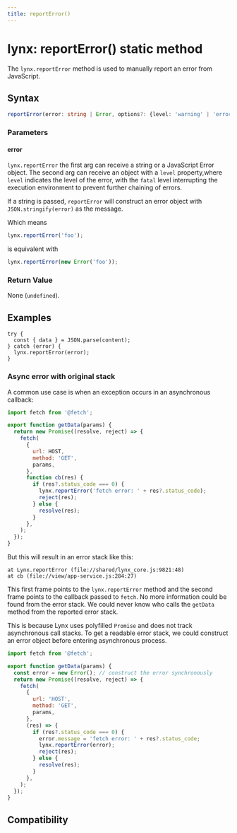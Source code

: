 ```yaml
---
title: reportError()
---
```


# lynx: reportError() static method

The `lynx.reportError` method is used to manually report an error from JavaScript.

## Syntax

```ts
reportError(error: string | Error, options?: {level: 'warning' | 'error' | 'fatal'}): void;
```

### Parameters

#### error

`lynx.reportError` the first arg can receive a string or a JavaScript Error object. The second arg can receive an object with a `level` property,where `level` indicates the level of the error, with the `fatal` level interrupting the execution environment to prevent further chaining of errors.

If a string is passed, `reportError` will construct an error object with `JSON.stringify(error)` as the message.

Which means

```js
lynx.reportError('foo');
```

is equivalent with

```js
lynx.reportError(new Error('foo'));
```

### Return Value

None (`undefined`).

## Examples

```tsx
try {
  const { data } = JSON.parse(content);
} catch (error) {
  lynx.reportError(error);
}
```

### Async error with original stack

A common use case is when an exception occurs in an asynchronous callback:

```javascript
import fetch from '@fetch';

export function getData(params) {
  return new Promise((resolve, reject) => {
    fetch(
      {
        url: HOST,
        method: 'GET',
        params,
      },
      function cb(res) {
        if (res?.status_code === 0) {
          lynx.reportError('fetch error: ' + res?.status_code);
          reject(res);
        } else {
          resolve(res);
        }
      },
    );
  });
}
```

But this will result in an error stack like this:

```
at Lynx.reportError (file://shared/lynx_core.js:9821:48)
at cb (file://view/app-service.js:284:27)
```

This first frame points to the `lynx.reportError` method and the second frame points to the callback passed to `fetch`. No more information could be found from the error stack. We could never know who calls the `getData` method from the reported error stack.

This is because Lynx uses polyfilled `Promise` and does not track asynchronous call stacks.
To get a readable error stack, we could construct an error object before entering asynchronous process.

```javascript
import fetch from '@fetch';

export function getData(params) {
  const error = new Error(); // construct the error synchronously
  return new Promise((resolve, reject) => {
    fetch(
      {
        url: 'HOST',
        method: 'GET',
        params,
      },
      (res) => {
        if (res?.status_code === 0) {
          error.message = 'fetch error: ' + res?.status_code;
          lynx.reportError(error);
          reject(res);
        } else {
          resolve(res);
        }
      },
    );
  });
}
```

## Compatibility


<LegacyCompatTable metadata="lynx-api/lynx/reportError" />
